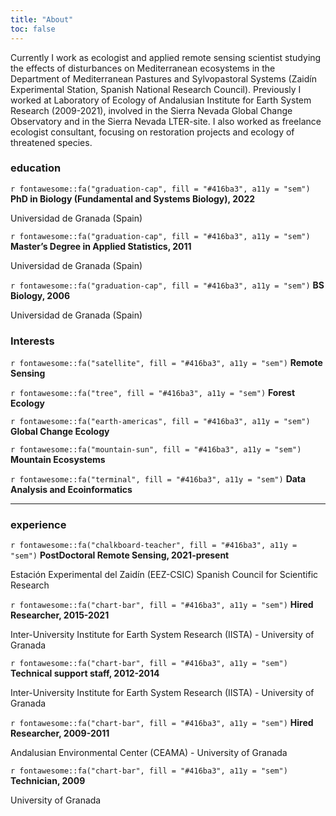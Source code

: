```yaml
---
title: "About"
toc: false
---
```


Currently I work as ecologist and applied remote sensing scientist studying the effects of disturbances on Mediterranean ecosystems in the Department of Mediterranean Pastures and Sylvopastoral Systems (Zaidín Experimental Station, Spanish National Research Council). Previously I worked at Laboratory of Ecology of Andalusian Institute for Earth System Research (2009-2021), involved in the Sierra Nevada Global Change Observatory and in the Sierra Nevada LTER-site. I also worked as freelance ecologist consultant, focusing on restoration projects and ecology of threatened species.

### education

<div class="topbr">
<p class="custom-subtitle">`r fontawesome::fa("graduation-cap", fill = "#416ba3", a11y = "sem")` **PhD in Biology (Fundamental and Systems Biology), 2022**</p>  
<p class="custom-subtitle2">Universidad de Granada (Spain)</p>

<p class="custom-subtitle">`r fontawesome::fa("graduation-cap", fill = "#416ba3", a11y = "sem")` **Master’s Degree in Applied Statistics, 2011**</p>  
<p class="custom-subtitle2">Universidad de Granada (Spain)</p>

<p class="custom-subtitle">`r fontawesome::fa("graduation-cap", fill = "#416ba3", a11y = "sem")` **BS Biology, 2006**</p>  
<p class="custom-subtitle2">Universidad de Granada (Spain)</p>
</div>

### Interests 
<p class="custom-subtitle">`r fontawesome::fa("satellite", fill = "#416ba3", a11y = "sem")` **Remote Sensing**</p>

<p class="custom-subtitle">`r fontawesome::fa("tree", fill = "#416ba3", a11y = "sem")` **Forest Ecology**</p>

<p class="custom-subtitle">`r fontawesome::fa("earth-americas", fill = "#416ba3", a11y = "sem")` **Global Change Ecology**</p>

<p class="custom-subtitle">`r fontawesome::fa("mountain-sun", fill = "#416ba3", a11y = "sem")` **Mountain Ecosystems**</p>


<p class="custom-subtitle">`r fontawesome::fa("terminal", fill = "#416ba3", a11y = "sem")` **Data Analysis and Ecoinformatics**</p>
-----------------------------------------------------------------------------------------------------------------------------------

### experience

<div class="topbr">
<p class="custom-subtitle">`r fontawesome::fa("chalkboard-teacher", fill = "#416ba3", a11y = "sem")` **PostDoctoral Remote Sensing, 2021-present**</p>   
<p class="custom-subtitle2">Estación Experimental del Zaidín (EEZ-CSIC) Spanish Council for Scientific Research</p>  

<p class="custom-subtitle">`r fontawesome::fa("chart-bar", fill = "#416ba3", a11y = "sem")` **Hired Researcher, 2015-2021**</p>    
<p class="custom-subtitle2">Inter-University Institute for Earth System Research (IISTA) - University of Granada</p>

<p class="custom-subtitle">`r fontawesome::fa("chart-bar", fill = "#416ba3", a11y = "sem")` **Technical support staff, 2012-2014**</p>    
<p class="custom-subtitle2">Inter-University Institute for Earth System Research (IISTA) - University of Granada</p>

<p class="custom-subtitle">`r fontawesome::fa("chart-bar", fill = "#416ba3", a11y = "sem")` **Hired Researcher, 2009-2011**</p>    
<p class="custom-subtitle2">Andalusian Environmental Center (CEAMA) - University of Granada</p>

<p class="custom-subtitle">`r fontawesome::fa("chart-bar", fill = "#416ba3", a11y = "sem")` **Technician, 2009**</p>    
<p class="custom-subtitle2">University of Granada</p>

</div>